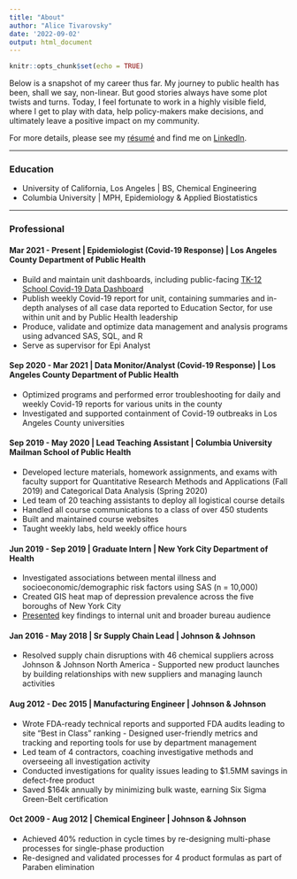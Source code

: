 ```yaml
---
title: "About"
author: "Alice Tivarovsky"
date: '2022-09-02'
output: html_document
---
```


```r
knitr::opts_chunk$set(echo = TRUE)
```
Below is a snapshot of my career thus far. My journey to public health has been, shall we say, non-linear. But good stories always have some plot twists and turns. Today, I feel fortunate to work in a highly visible field, where I get to play with data, help policy-makers make decisions, and ultimately leave a positive impact on my community. 

For more details, please see my [résumé](/pdf/Alice Tivarovsky Resume AUG 2022.pdf) and find me on [LinkedIn](https://www.linkedin.com/in/alice-tivarovsky-56281131/). 

***
### Education

* University of California, Los Angeles | BS, Chemical Engineering
* Columbia University | MPH, Epidemiology &  Applied Biostatistics

***

### Professional

#### Mar 2021 - Present | Epidemiologist (Covid-19 Response) | Los Angeles County Department of Public Health  
-	Build and maintain unit dashboards, including public-facing [TK-12 School Covid-19 Data Dashboard ](http://publichealth.lacounty.gov/media/coronavirus/education/index.htm)
-	Publish weekly Covid-19 report for unit, containing summaries and in-depth analyses of all case data reported to Education Sector, for use within unit and by Public Health leadership 
-	Produce, validate and optimize data management and analysis programs using advanced SAS, SQL, and R
-	Serve as supervisor for Epi Analyst

#### Sep 2020 - Mar 2021 | Data Monitor/Analyst (Covid-19 Response) | Los Angeles County Department of Public Health  
- Optimized programs and performed error troubleshooting for daily and weekly Covid-19 reports for various units in the county
- Investigated and supported containment of Covid-19 outbreaks in Los Angeles County universities  

#### Sep 2019 - May 2020 | Lead Teaching Assistant | Columbia University Mailman School of Public Health
-	Developed lecture materials, homework assignments, and exams with faculty support for Quantitative Research Methods and Applications (Fall 2019) and Categorical Data Analysis (Spring 2020)
-	Led team of 20 teaching assistants to deploy all logistical course details
-	Handled all course communications to a class of over 450 students
-	Built and maintained course websites
-	Taught weekly labs, held weekly office hours

#### Jun 2019 - Sep 2019 | Graduate Intern | New York City Department of Health
- Investigated associations between mental illness and socioeconomic/demographic risk factors using SAS (n = 10,000) 
- Created GIS heat map of depression prevalence across the five boroughs of New York City 
- [Presented](/pdf/Practicum_Poster_Alice_Tivarovsky.pdf) key findings to internal unit and broader bureau audience 

#### Jan 2016 - May 2018 | Sr Supply Chain Lead | Johnson & Johnson  
- Resolved supply chain disruptions with 46 chemical suppliers across Johnson & Johnson North America - Supported new product launches by building relationships with new suppliers and managing launch activities        

#### Aug 2012 - Dec 2015 | Manufacturing Engineer | Johnson & Johnson  
- Wrote FDA-ready technical reports and supported FDA audits leading to site “Best in Class” ranking - Designed user-friendly metrics and tracking and reporting tools for use by department management 
- Led team of 4 contractors, coaching investigative methods and overseeing all investigation activity
- Conducted investigations for quality issues leading to $1.5MM savings in defect-free product 
- Saved $164k annually by minimizing bulk waste, earning Six Sigma Green-Belt certification  

#### Oct 2009 - Aug 2012 | Chemical Engineer | Johnson & Johnson  
- Achieved 40% reduction in cycle times by re-designing multi-phase processes for single-phase production 
- Re-designed and validated processes for 4 product formulas as part of Paraben elimination
